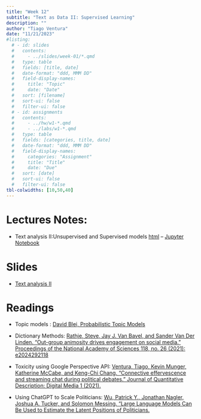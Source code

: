 ```yaml
---
title: "Week 12"
subtitle: "Text as Data II: Supervised Learning"
description: ""
author: "Tiago Ventura"
date: "11/21/2023"
#listing:
  # - id: slides
  #   contents:
  #     - ../slides/week-01/*.qmd
  #   type: table
  #   fields: [title, date]
  #   date-format: "ddd, MMM DD"
  #   field-display-names:
  #     title: "Topic"
  #     date: "Date"
  #   sort: [filename]
  #   sort-ui: false
  #   filter-ui: false
  # - id: assignments
  #   contents:
  #     - ../hw/w1-*.qmd
  #     - ../labs/w1-*.qmd
  #   type: table
  #   fields: [categories, title, date]
  #   date-format: "ddd, MMM DD"
  #   field-display-names:
  #     categories: "Assignment"
  #     title: "Title"
  #     date: "Due"
  #   sort: [date]
  #   sort-ui: false
  #   filter-ui: false
tbl-colwidths: [10,50,40]
---
```


# Lectures Notes:

-   Text analysis II:Unsupervised and Supervised models [html](/lecture_notes/week-12/_week_12_nlp_II.html) -- <a href="/lecture_notes/week-12/_week_12_nlp_II.ipynb" download> Jupyter Notebook </a>

# Slides

-   [Text analysis II](/slides/week-11.html)

# Readings

-   Topic models : [David Blei, Probabilistic Topic Models](https://www.cs.columbia.edu/~blei/papers/Blei2012.pdf)

-   Dictionary Methods: [Rathje, Steve, Jay J. Van Bavel, and Sander Van Der Linden. "Out-group animosity drives engagement on social media." Proceedings of the National Academy of Sciences 118, no. 26 (2021): e2024292118](https://www.pnas.org/doi/10.1073/pnas.2024292118)

-   Toxicity using Google Perspective API: [Ventura, Tiago, Kevin Munger, Katherine McCabe, and Keng-Chi Chang. "Connective effervescence and streaming chat during political debates." Journal of Quantitative Description: Digital Media 1 (2021).](https://journalqd.org/article/view/2573/1820)

-   Using ChatGPT to Scale Politicians: [Wu, Patrick Y., Jonathan Nagler, Joshua A. Tucker, and Solomon Messing. "Large Language Models Can Be Used to Estimate the Latent Positions of Politicians.](https://www.patrickywu.com/PatrickYWu_JMP1_LaMPscores.pdf)
